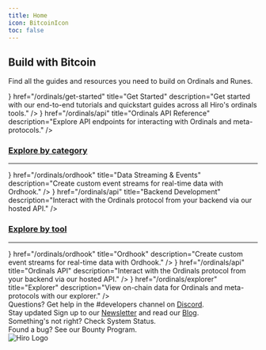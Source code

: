 ```yaml
---
title: Home
icon: BitcoinIcon
toc: false
---
```



<div className='flex flex-col space-y-10'>

<div className='flex space-x-6 items-end'>
  <ImageZoom
    alt="banner"
    src={heroImage}
    className="mt-0 mb-6 first-line:rounded-xl bg-background"
    priority
  />

  <div className='flex flex-col [&_h2]:mt-0 [&_h2]:mb-2 [&_p]:mb-6'>

  ## Build with Bitcoin

  Find all the guides and resources you need to build on Ordinals and Runes.

  </div>
</div>

<Cards>
  <MainCard
    className='group space-y-1'
    icon={<Play className='transition-colors duration-500 ease-in-out group-hover:text-primary' />}
    href="/ordinals/get-started"
    title="Get Started"
    description="Get started with our end-to-end tutorials and quickstart guides across all Hiro's ordinals tools."
  />
  <MainCard
    className='group space-y-1'
    icon={<Database className='transition-colors duration-500 ease-in-out group-hover:text-primary' />}
    href="/ordinals/api"
    title="Ordinals API Reference"
    description="Explore API endpoints for interacting with Ordinals and meta-protocols."
  />
</Cards>

<div className='flex flex-col space-y-3'>

<h3 id="explore-by-category" className="scroll-m-20">
  <a href="#explore-by-category" className="not-prose group text-muted-foreground uppercase">Explore by category</a>
</h3>

---

<Cards>
  <SmallCard
    className='group space-y-3'
    icon={<Database className='transition-colors duration-500 ease-in-out group-hover:text-primary' />}
    href="/ordinals/ordhook"
    title="Data Streaming &amp; Events"
    description="Create custom event streams for real-time data with Ordhook."
  />
  <SmallCard
    className='group space-y-3'
    icon={<Braces className='transition-colors duration-500 ease-in-out group-hover:text-primary' />}
    href="/ordinals/api"
    title="Backend Development"
    description="Interact with the Ordinals protocol from your backend via our hosted API."
  />
</Cards>

</div>


<div className='flex flex-col space-y-3'>

<h3 id="explore-by-tool" className="scroll-m-20">
  <a href="#explore-by-tool" className="not-prose group text-muted-foreground uppercase">Explore by tool</a>
</h3>

---

<Cards>
  <SmallCard
    className='group space-y-3'
    icon={<Code className='transition-colors duration-500 ease-in-out group-hover:text-primary' />}
    href="/ordinals/ordhook"
    title="Ordhook"
    description="Create custom event streams for real-time data with Ordhook."
  />
    <SmallCard
    className='group space-y-3'
    icon={<Code className='transition-colors duration-500 ease-in-out group-hover:text-primary' />}
    href="/ordinals/api"
    title="Ordinals API"
    description="Interact with the Ordinals protocol from your backend via our hosted API."
  />
  <SmallCard
    className='group space-y-3'
    icon={<Play className='transition-colors duration-500 ease-in-out group-hover:text-primary' />}
    href="/ordinals/explorer"
    title="Explorer"
    description="View on-chain data for Ordinals and meta-protocols with our explorer."
  />
</Cards>

</div>

</div>

<div className="relative mt-24 mb-8 bg-accent rounded-lg p-8 not-prose text-card-foreground transition-colors">
  <div className="flex flex-col space-y-3">
    <div className="flex items-center space-x-2 w-full *:font-aeonik">
      <QuestionIcon className="w-6 h-6" />
      Questions?
      <span className="font-inter text-muted-foreground">Get help in the <span className="font-bold text-muted-foreground underline">#developers</span> channel on </span><a href="https://discord.gg/hiro" className="underline text-muted-foreground">Discord</a>.
    </div>
    <div className="flex items-center space-x-3 w-full *:font-aeonik">
      <Newspaper className="w-6 h-6" />
      Stay updated
      <span className="font-inter text-muted-foreground">Sign up to our <a href="https://discord.gg/hiro" className="underline text-muted-foreground">Newsletter</a> and read our <a href="https://discord.gg/hiro" className="underline text-muted-foreground">Blog</a></span>.
    </div>
    <div className="flex items-center space-x-3 w-full *:font-aeonik">
      <Pulse className="w-6 h-6" />
      Something's not right?
      <span className="font-inter text-muted-foreground">Check System Status</span>.
    </div>
    <div className="flex items-center space-x-3 w-full *:font-aeonik">
      <BugIcon className="w-6 h-6" />
      Found a bug?
      <span className="font-inter text-muted-foreground">See our Bounty Program</span>.
    </div>
  </div>
  <img src="/footer.svg" alt="Hiro Logo" className="absolute bottom-0 right-0 hidden lg:block" />
</div>
